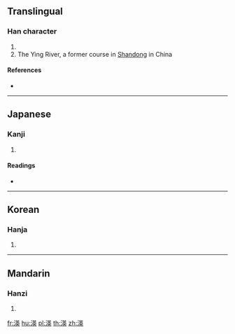 {{character info/new}}
==Translingual==

===Han character===
{{Han char|rn=85|rad=水|as=09|sn=12|four=34135|canj=ETLK}}

# {{defn|Han|sort=水09}}
# The Ying River, a former course in [[Shandong]] in China

====References====
* {{Han ref|kx=0635.120|dkj=17790|dj=1042.080|hdz=31668.050|uh=6E36|ud=28214|bh=DA56|bd=55894}}

----

==Japanese==

===Kanji===
{{ja-kanji|grade=|rs=水09}}

# {{defn|lang=ja|sort=水09}}

====Readings====
* {{ja-readings|on=[[えい]] (ei), [[よう]] (yō)|kun=}}

----

==Korean==

===Hanja===
{{ko-hanja|hangeul=영|eumhun=|rv=yeong|mr=yŏng|y=yeng}}

# {{defn|lang=ko|sort=水09}}

----

==Mandarin==

===Hanzi===
{{cmn-hanzi|pin=[[yīng]] ([[ying1]])|wg=ying<sup>1</sup>}}

# {{defn|lang=cmn|sort=水09}}

[[fr:渶]]
[[hu:渶]]
[[pl:渶]]
[[th:渶]]
[[zh:渶]]